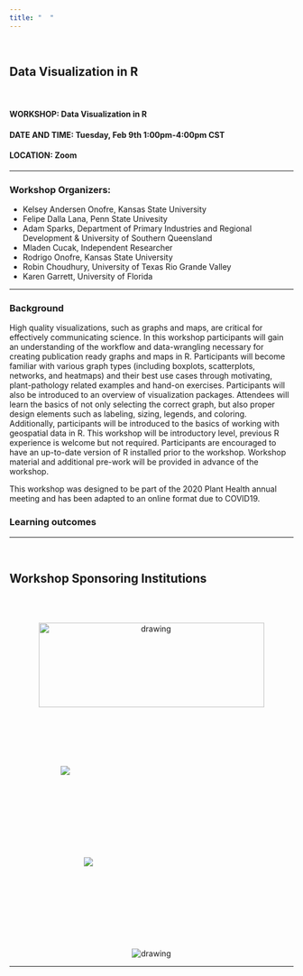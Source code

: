 ```yaml
---
title: "  "
---
```


\

## Data Visualization in R
 
\ 
 
#### WORKSHOP: Data Visualization in R
#### DATE AND TIME: Tuesday, Feb 9th 1:00pm-4:00pm  CST
#### LOCATION: Zoom 


***

### Workshop Organizers: 

 * Kelsey Andersen Onofre, Kansas State University
 * Felipe Dalla Lana, Penn State Univesity 
 * Adam Sparks, Department of Primary Industries and Regional Development & University of Southern Queensland
 * Mladen Cucak, Independent Researcher
 * Rodrigo Onofre, Kansas State University
 * Robin Choudhury, University of Texas Rio Grande Valley
 * Karen Garrett, University of Florida
\ 

*** 

### Background 

High quality visualizations, such as graphs and maps, are critical for effectively communicating science. In this workshop participants will gain an understanding of the workflow and data-wrangling necessary for creating publication ready graphs and maps in R. Participants will become familiar with various graph types (including boxplots, scatterplots, networks, and heatmaps) and their best use cases through motivating, plant-pathology related examples and hand-on exercises. Participants will also be introduced to an overview of visualization packages. Attendees will learn the basics of not only selecting the correct graph, but also proper design elements such as labeling, sizing, legends, and coloring. Additionally, participants will be introduced to the basics of working with geospatial data in R. This workshop will be introductory level, previous R experience is welcome but not required. Participants are encouraged to have an up-to-date version of R installed prior to the workshop. Workshop material and additional pre-work will be provided in advance of the workshop.

This workshop was designed to be part of the 2020 Plant Health annual meeting and has been adapted to an online format due to COVID19. 

### Learning outcomes


*** 
\  

## Workshop Sponsoring Institutions

\
\

<!-- The padding set in these follows the style guidelines for both orgs, do not modify -->
<center>
<img src="image_files/KState_PlantPathology_C_P.png"alt="drawing" width="400" height="150"/>
</center>


<img src="image_files/USQ_international.png" style="padding:90.71px 90.71px 0 90.71px;">

<img src="image_files/DPIRD.png" style="padding:132px 132px 132px 132px;">

<center>
<img src="image_files/UFPLANTPATH.png"alt="drawing"/>
</center>

***